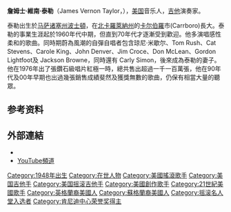 {{noteTA
|T=zh-tw:詹姆士·泰勒;zh-hk:占士·泰勒;zh-cn:詹姆斯·泰勒;
|1=zh-tw:詹姆士;zh-hk:占士;zh-cn:詹姆斯;
}}
{{BLP unsourced |time=2008-09-02T11:32:16+00:00 }}
{{Infobox person
| name               = 詹姆士·泰勒<br>James Taylor
| image              = James Taylor - Columbia.jpg
| caption            = 1970年代中期的泰勒
| birth_date         = {{birth date and age|mf=yes|1948|3|12}}
| birth_place        = {{USA}}[[麻薩諸塞州|麻薩諸塞州]][[波士顿|波士顿]]
| nationality        = 美國
| alma_mater         = {{link-en|阿靈頓中學|Arlington School}}
| other_names        = 
| occupation         = {{flatlist|
* 創作歌手
* 吉他手
}}
| years_active       = 1966–現今
| home_town          = {{USA}}[[北卡罗来纳州|北卡羅萊納州]][[教堂山_(北卡罗来纳州)|教堂山]]
| spouse             = {{marriage|{{link-en|卡莉·賽門|Carly Simon}}|1972|1983|end=divorced}}<br />{{marriage|{{link-en|凱瑟琳·沃克 (女演員)|Kathryn Walker|凱瑟琳·沃克}}|1985|1995|end=divorced}}<br />{{marriage|卡蘿琳·斯梅德維格（Caroline Smedvig）|2001}}
| children           = 4名；包含{{link-en|莎莉·泰勒 (創作歌手)|Sally Taylor (singer-songwriter)|莎莉}}和{{link-en|班·泰勒 (音樂家)|Ben Taylor (musician)|班·泰勒}}
| parents            = {{link-en|艾薩克·M·泰勒|Isaac M. Taylor}}<br />葛楚德·伍爾德·泰勒（Gertrude Woodard Taylor）
| relatives          = {{link-en|艾力克斯·泰勒 (歌手)|Alex Taylor (singer)|艾力克斯·泰勒}}（哥哥；已逝）<br />{{link-en|凱特·泰勒|Kate Taylor}}（妹妹）<br />{{link-en|李文斯頓·泰勒|Livingston Taylor}}（弟弟）
| website            = {{URL|jamestaylor.com/}}
| module             = {{Infobox musical artist|embed=yes
| background   = solo_singer
| genre        = {{flatlist|
* [[民谣摇滚|民謠搖滾]]
* [[摇滚乐|搖滾樂]]
* [[流行_(音樂類型)|流行樂]]
* [[軟式搖滾|軟式搖滾]]
* [[藍調|藍調]]
* {{link-en|聖誕節音樂|Christmas music}}
* {{link-en|鄉村民謠|Country folk}}
}}
| instrument    = {{flatlist|
* 人聲
* 吉他
* 口琴
* 鍵盤<ref>{{cite web |url=http://www.prex.com/James-Taylor-Vinyl.html |title=James Taylor Vinyl Records: Buy & Sell James Taylor CDs LPs Albums; Discography & Bio |publisher=Prex.com |date=March 12, 1948 |accessdate=March 3, 2011 |archive-date=2021-03-07 |archive-url=https://web.archive.org/web/20210307192655/http://www.prex.com/James-Taylor-Vinyl.html |dead-url=no }}</ref>
}}
| label         = {{flatlist|
* [[苹果唱片|Apple]]
* [[国会唱片|Capitol]]
* [[EMI唱片|EMI]]
* [[华纳唱片|Warner Bros.]]
* [[哥伦比亚唱片|Columbia]]
* [[索尼音樂娛樂|SME]]
* {{link-en|聆聽音樂|Hear Music|Hear Music}}
* {{link-en|幻想唱片|Fantasy Records|Fantasy}}
}}
| associated_acts = {{flatlist|
* [[卡洛爾·金|卡洛爾·金]]
* {{link-en|卡莉·賽門|Carly Simon}}
* {{link-en|彼得·艾瑟|Peter Asher}}
* [[琼尼·米歇尔|瓊妮·密契爾]]
* [[保罗·麦卡特尼|保羅·麥卡尼]]
* [[史蒂维·雷·沃恩|史蒂维·雷·沃恩]]
* {{link-en|約翰博士|Dr. John}}
* [[B·B·金|B·B·金]]
* [[埃里克·克莱普顿|艾瑞克·克萊普頓]]
* [[巴迪·盖伊|巴迪·盖伊]]
* {{link-en|羅伯特·克雷|Robert Cray}}
* [[保罗·西蒙|保羅·賽門]]
* {{link-en|艾伯特·柯林斯|Albert Collins}}
* {{link-en|克羅斯比與納許|Crosby & Nash}}
}}
}}
}}
'''詹姆士·維南·泰勒'''（James Vernon Taylor，{{bd|1948年|3月12日|||T}}），[[美国|美国]]音乐人，[[吉他|吉他]]演奏家。

泰勒出生於[[马萨诸塞州|马萨诸塞州]][[波士頓|波士頓]]，在[[北卡羅萊納州|北卡羅萊納州]]的[[卡尔伯羅|卡尔伯羅]]市(Carrboro)長大。泰勒的事業生涯起於1960年代中期，但直到70年代才逐漸受到歡迎。他多演唱感性柔和的歌曲。同時期蔚為風潮的自彈自唱者包含琼尼·米歇尔、Tom Rush、Cat Stevens、Carole King、John Denver、Jim Croce、Don McLean、Gordon Lightfoot及 Jackson Browne，同時還有 Carly Simon，後來成為泰勒的妻子。他在1976年出了張鑽石級唱片紅極一時，總共售出超過一千一百萬張，他在90年代及00年早期也出過幾張銷售成績斐然及獲獎無數的歌曲，仍保有相當大量的聽眾。

==参考资料==
{{reflist}}

==外部連結==
{{Commons category}}
* {{official website}}
* [https://www.youtube.com/user/jamestaylorvideo YouTube頻道]{{Wayback|url=https://www.youtube.com/user/jamestaylorvideo |date=20210414004209 }}
{{摇滚名人堂2000届入选者}}
{{21世纪10年代肯尼迪中心荣誉奖}}
{{Authority control}}

{{DEFAULTSORT:Taylor, James}}
[[Category:1948年出生|Category:1948年出生]]
[[Category:在世人物|Category:在世人物]]
[[Category:美國搖滾歌手|Category:美國搖滾歌手]]
[[Category:美国吉他手|Category:美国吉他手]]
[[Category:美国摇滚吉他手|Category:美国摇滚吉他手]]
[[Category:美國創作歌手|Category:美國創作歌手]]
[[Category:21世紀美國歌手|Category:21世紀美國歌手]]
[[Category:英格蘭裔美國人|Category:英格蘭裔美國人]]
[[Category:蘇格蘭裔美國人|Category:蘇格蘭裔美國人]]
[[Category:摇滚名人堂入选者|Category:摇滚名人堂入选者]]
[[Category:肯尼迪中心荣誉奖得主|Category:肯尼迪中心荣誉奖得主]]